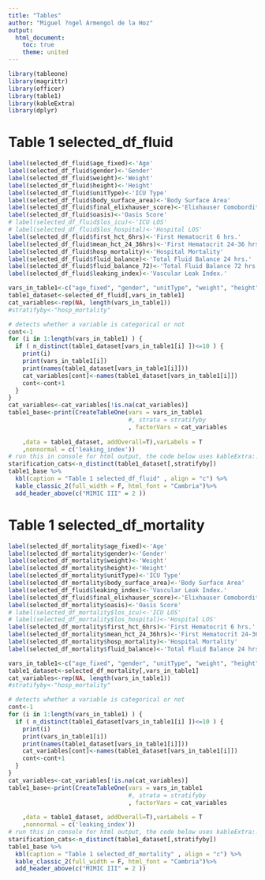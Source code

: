 ```yaml
---
title: "Tables"
author: "Miguel ?ngel Armengol de la Hoz"
output:
  html_document:
    toc: true
    theme: united
---
```



```r
library(tableone)
library(magrittr)
library(officer)
library(table1)
library(kableExtra)
library(dplyr)
```

# Table 1 selected_df_fluid

```r
label(selected_df_fluid$age_fixed)<-'Age'
label(selected_df_fluid$gender)<-'Gender'
label(selected_df_fluid$weight)<-'Weight'
label(selected_df_fluid$height)<-'Height'
label(selected_df_fluid$unitType)<-'ICU Type'
label(selected_df_fluid$body_surface_area)<-'Body Surface Area'
label(selected_df_fluid$final_elixhauser_score)<-'Elixhauser Comobordity Index'
label(selected_df_fluid$oasis)<-'Oasis Score'
# label(selected_df_fluid$los_icu)<-'ICU LOS'
# label(selected_df_fluid$los_hospital)<-'Hospital LOS'
label(selected_df_fluid$first_hct_6hrs)<-'First Hematocrit 6 hrs.'
label(selected_df_fluid$mean_hct_24_36hrs)<-'First Hematocrit 24-36 hrs.'
label(selected_df_fluid$hosp_mortality)<-'Hospital Mortality'
label(selected_df_fluid$fluid_balance)<-'Total Fluid Balance 24 hrs.'
label(selected_df_fluid$fluid_balance_72)<-'Total Fluid Balance 72 hrs.'
label(selected_df_fluid$leaking_index)<-'Vascular Leak Index.'

vars_in_table1<-c("age_fixed", "gender", "unitType", "weight", "height", "body_surface_area", "leaking_index", "oasis", "final_elixhauser_score", "first_hct_6hrs", "mean_hct_24_36hrs", "hosp_mortality", "fluid_balance","fluid_balance_72")
table1_dataset<-selected_df_fluid[,vars_in_table1]
cat_variables<-rep(NA, length(vars_in_table1))
#stratifyby<-"hosp_mortality"

# detects whether a variable is categorical or not
cont<-1
for (i in 1:length(vars_in_table1) ) {
  if ( n_distinct(table1_dataset[vars_in_table1[i] ])<=10 ) {
    print(i)
    print(vars_in_table1[i])
    print(names(table1_dataset[vars_in_table1[i]]))
    cat_variables[cont]<-names(table1_dataset[vars_in_table1[i]])
    cont<-cont+1
  }
}  
cat_variables<-cat_variables[!is.na(cat_variables)]
table1_base<-print(CreateTableOne(vars = vars_in_table1
                                  #, strata = stratifyby
                                  , factorVars = cat_variables
                                  
    ,data = table1_dataset, addOverall=T),varLabels = T
    ,nonnormal = c('leaking_index'))
# run this in console for html output, the code below uses kableExtra::
starification_cats<-n_distinct(table1_dataset[,stratifyby])
table1_base %>%
  kbl(caption = "Table 1 selected_df_fluid" , align = "c") %>%
  kable_classic_2(full_width = F, html_font = "Cambria")%>%
  add_header_above(c("MIMIC III" = 2 ))
```

# Table 1 selected_df_mortality

```r

label(selected_df_mortality$age_fixed)<-'Age'
label(selected_df_mortality$gender)<-'Gender'
label(selected_df_mortality$weight)<-'Weight'
label(selected_df_mortality$height)<-'Height'
label(selected_df_mortality$unitType)<-'ICU Type'
label(selected_df_mortality$body_surface_area)<-'Body Surface Area'
label(selected_df_fluid$leaking_index)<-'Vascular Leak Index.'
label(selected_df_fluid$final_elixhauser_score)<-'Elixhauser Comobordity Index'
label(selected_df_mortality$oasis)<-'Oasis Score'
# label(selected_df_mortality$los_icu)<-'ICU LOS'
# label(selected_df_mortality$los_hospital)<-'Hospital LOS'
label(selected_df_mortality$first_hct_6hrs)<-'First Hematocrit 6 hrs.'
label(selected_df_mortality$mean_hct_24_36hrs)<-'First Hematocrit 24-36 hrs.'
label(selected_df_mortality$hosp_mortality)<-'Hospital Mortality'
label(selected_df_mortality$fluid_balance)<-'Total Fluid Balance 24 hrs.'

vars_in_table1<-c("age_fixed", "gender", "unitType", "weight", "height", "body_surface_area", "leaking_index", "oasis", "final_elixhauser_score", "los_icu", "los_hospital", "first_hct_6hrs", "mean_hct_24_36hrs", "hosp_mortality", "fluid_balance")
table1_dataset<-selected_df_mortality[,vars_in_table1]
cat_variables<-rep(NA, length(vars_in_table1))
#stratifyby<-"hosp_mortality"

# detects whether a variable is categorical or not
cont<-1
for (i in 1:length(vars_in_table1) ) {
  if ( n_distinct(table1_dataset[vars_in_table1[i] ])<=10 ) {
    print(i)
    print(vars_in_table1[i])
    print(names(table1_dataset[vars_in_table1[i]]))
    cat_variables[cont]<-names(table1_dataset[vars_in_table1[i]])
    cont<-cont+1
  }
}  
cat_variables<-cat_variables[!is.na(cat_variables)]
table1_base<-print(CreateTableOne(vars = vars_in_table1
                                  #, strata = stratifyby
                                  , factorVars = cat_variables
                                  
    ,data = table1_dataset, addOverall=T),varLabels = T
    ,nonnormal = c('leaking_index'))
# run this in console for html output, the code below uses kableExtra::
starification_cats<-n_distinct(table1_dataset[,stratifyby])
table1_base %>%
  kbl(caption = "Table 1 selected_df_mortality" , align = "c") %>%
  kable_classic_2(full_width = F, html_font = "Cambria")%>%
  add_header_above(c("MIMIC III" = 2 ))
```
